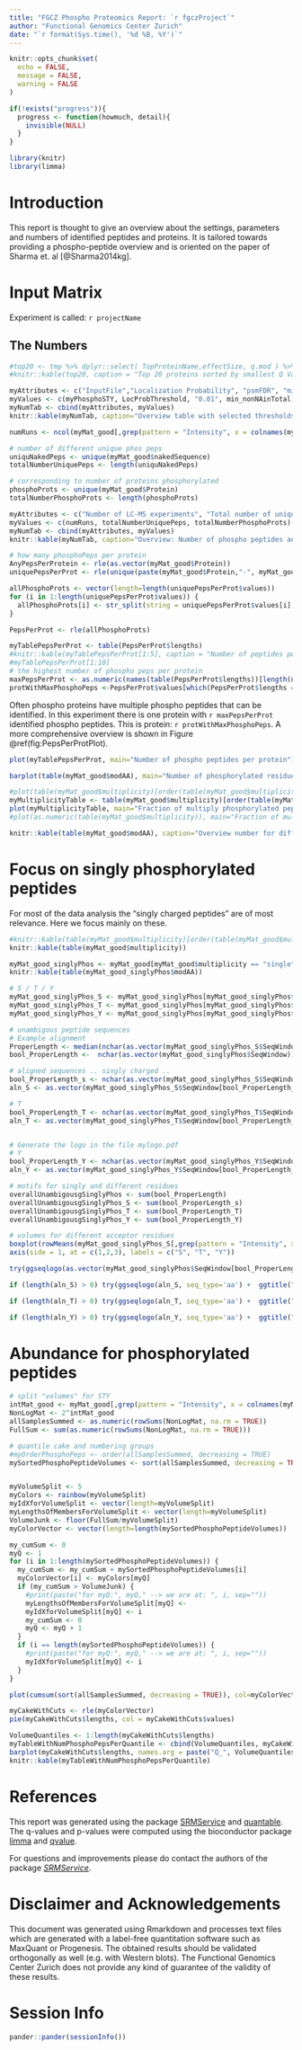```yaml
---
title: "FGCZ Phospho Proteomics Report: `r fgczProject`"
author: "Functional Genomics Center Zurich"
date: "`r format(Sys.time(), '%d %B, %Y')`"
---
```


```r
knitr::opts_chunk$set(
  echo = FALSE,
  message = FALSE,
  warning = FALSE
)

if(!exists("progress")){
  progress <- function(howmuch, detail){
    invisible(NULL)
  }
}

```



```r
library(knitr)
library(limma)
```

# Introduction

This report is thought to give an overview about the settings, parameters and numbers of identified peptides and proteins. It is tailored towards providing a phospho-peptide overview and is oriented on the paper of Sharma et. al [@Sharma2014kg].  


# Input Matrix

Experiment is called: `r projectName`

## The Numbers

```r

#top20 <- tmp %>% dplyr::select( TopProteinName,effectSize, q.mod ) %>% arrange((q.mod) ) %>% head(20)
#knitr::kable(top20, caption = "Top 20 proteins sorted by smallest Q Value (q.mod). The effectSize column is the log2 FC of condition - reference.")

myAttributes <- c("InputFile","Localization Probability", "psmFDR", "minimum non-NAs")
myValues <- c(myPhosphoSTY, LocProbThreshold, "0.01", min_nonNAinTotal)
myNumTab <- cbind(myAttributes, myValues)
knitr::kable(myNumTab, caption="Overview table with selected thresholds")

```


```r

numRuns <- ncol(myMat_good[,grep(pattern = "Intensity", x = colnames(myMat_good))])

# number of different unique phos peps
uniquNakedPeps <- unique(myMat_good$nakedSequence)
totalNumberUniquePeps <- length(uniquNakedPeps)

# corresponding to number of proteins phosphorylated
phosphoProts <- unique(myMat_good$Protein)
totalNumberPhosphoProts <- length(phosphoProts)

myAttributes <- c("Number of LC-MS experiments", "Total number of unique phospho peptides", "Total number of phospho proteins")
myValues <- c(numRuns, totalNumberUniquePeps, totalNumberPhosphoProts)
myNumTab <- cbind(myAttributes, myValues)
knitr::kable(myNumTab, caption="Overview: Number of phospho peptides and proteins")

```



```r

# how many phosphoPeps per protein
AnyPepsPerProtein <- rle(as.vector(myMat_good$Protein))
uniquePepsPerProt <- rle(unique(paste(myMat_good$Protein,"-", myMat_good$nakedSequence, sep="")))

allPhosphoProts <- vector(length=length(uniquePepsPerProt$values))
for (i in 1:length(uniquePepsPerProt$values)) {
  allPhosphoProts[i] <- str_split(string = uniquePepsPerProt$values[i], pattern = "-")[[1]][1]
}

PepsPerProt <- rle(allPhosphoProts)

myTablePepsPerProt <- table(PepsPerProt$lengths)
#knitr::kable(myTablePepsPerProt[1:5], caption = "Number of peptides per protein")
#myTablePepsPerProt[1:10]
# the highest number of phospho peps per protein
maxPepsPerProt <- as.numeric(names(table(PepsPerProt$lengths))[length(names(table(PepsPerProt$lengths)))])
protWithMaxPhosphoPeps <-PepsPerProt$values[which(PepsPerProt$lengths == maxPepsPerProt)]

```

Often phospho proteins have multiple phospho peptides that can be identified. 
In this experiment there is one protein with `r maxPepsPerProt` identified phospho peptides. This is protein: `r protWithMaxPhosphoPeps`.
A more comprehensive overview is shown in Figure \@ref(fig:PepsPerProtPlot).

```r
plot(myTablePepsPerProt, main="Number of phospho peptides per protein")
```



```r
barplot(table(myMat_good$modAA), main="Number of phosphorylated residues for different acceptor sites in Total", ylab="Identified Phosphopeptides")
```



```r
#plot(table(myMat_good$multiplicity)[order(table(myMat_good$multiplicity),decreasing = TRUE)], main="Fraction of multiply phosphorylated peptides", ylab="Total number of phospho peptides")
myMultiplicityTable <- table(myMat_good$multiplicity)[order(table(myMat_good$multiplicity),decreasing = TRUE)]
plot(myMultiplicityTable, main="Fraction of multiply phosphorylated peptides", ylab="Total number of phospho peptides")
#plot(as.numeric(table(myMat_good$multiplicity)), main="Fraction of multiply phosphorylated peptides", ylab="Total number of phospho peptides", type="h")
```


```r
knitr::kable(table(myMat_good$modAA), caption="Overview number for different acceptor residues")
```


\pagebreak

# Focus on singly phosphorylated peptides

For most of the data analysis the "singly charged peptides" are of most relevance. Here we focus mainly on these.

```r
#knitr::kable(table(myMat_good$multiplicity)[order(table(myMat_good$multiplicity),decreasing = TRUE)], main="Fraction of multiply phosphorylated peptides", ylab="Total number of phospho peptides")
knitr::kable(table(myMat_good$multiplicity))
```


```r
myMat_good_singlyPhos <- myMat_good[myMat_good$multiplicity == "single",]
knitr::kable(table(myMat_good_singlyPhos$modAA))

```


```r

# S / T / Y
myMat_good_singlyPhos_S <- myMat_good_singlyPhos[myMat_good_singlyPhos$modAA == "S",]
myMat_good_singlyPhos_T <- myMat_good_singlyPhos[myMat_good_singlyPhos$modAA == "T",]
myMat_good_singlyPhos_Y <- myMat_good_singlyPhos[myMat_good_singlyPhos$modAA == "Y",]

# unambigous peptide sequences
# Example alignment
ProperLength <- median(nchar(as.vector(myMat_good_singlyPhos_S$SeqWindow)))
bool_ProperLength <-  nchar(as.vector(myMat_good_singlyPhos$SeqWindow)) == ProperLength

# aligned sequences .. singly charged .. 
bool_ProperLength_s <- nchar(as.vector(myMat_good_singlyPhos_S$SeqWindow)) == ProperLength
aln_S <- as.vector(myMat_good_singlyPhos_S$SeqWindow[bool_ProperLength_s])

# T
bool_ProperLength_T <- nchar(as.vector(myMat_good_singlyPhos_T$SeqWindow)) == ProperLength
aln_T <- as.vector(myMat_good_singlyPhos_T$SeqWindow[bool_ProperLength_T])


# Generate the logo in the file mylogo.pdf
# Y
bool_ProperLength_Y <- nchar(as.vector(myMat_good_singlyPhos_Y$SeqWindow)) == ProperLength
aln_Y <- as.vector(myMat_good_singlyPhos_Y$SeqWindow[bool_ProperLength_Y])

# motifs for singly and different residues
overallUnambigousgSinglyPhos <- sum(bool_ProperLength)
overallUnambigousgSinglyPhos_S <- sum(bool_ProperLength_s)
overallUnambigousgSinglyPhos_T <- sum(bool_ProperLength_T)
overallUnambigousgSinglyPhos_Y <- sum(bool_ProperLength_Y)

```


```r
# volumes for different acceptor residues
boxplot(rowMeans(myMat_good_singlyPhos_S[,grep(pattern = "Intensity", x = colnames(myMat_good_singlyPhos_S))], na.rm = TRUE), rowMeans(myMat_good_singlyPhos_T[,grep(pattern = "Intensity", x = colnames(myMat_good_singlyPhos_T))], na.rm = TRUE), rowMeans(myMat_good_singlyPhos_Y[,grep(pattern = "Intensity", x = colnames(myMat_good_singlyPhos_Y))], na.rm = TRUE), main="Log2 Intensities for Phosphopeptides (S/T/Y) ")
axis(side = 1, at = c(1,2,3), labels = c("S", "T", "Y"))
```



```r
try(ggseqlogo(as.vector(myMat_good_singlyPhos$SeqWindow[bool_ProperLength]), seq_type='aa') + ggtitle("All phospho peptides (singly phos, localization probability OK)"))
```

```r
if (length(aln_S) > 0) try(ggseqlogo(aln_S, seq_type='aa') +  ggtitle("All Serine phospho peptides"))
```

```r
if (length(aln_T) > 0) try(ggseqlogo(aln_T, seq_type='aa') +  ggtitle("All Threonine phospho peptides"))
```

```r
if (length(aln_Y) > 0) try(ggseqlogo(aln_Y, seq_type='aa') +  ggtitle("All Tyrosine phospho peptides"))
```

\pagebreak

# Abundance for phosphorylated peptides

```r

# split "volumes" for STY
intMat_good <- myMat_good[,grep(pattern = "Intensity", x = colnames(myMat_good))]
NonLogMat <- 2^intMat_good
allSamplesSummed <- as.numeric(rowSums(NonLogMat, na.rm = TRUE))
FullSum <- sum(as.numeric(rowSums(NonLogMat, na.rm = TRUE)))

# quantile cake and numbering groups
#myOrderPhosphoPeps <- order(allSamplesSummed, decreasing = TRUE)
mySortedPhosphoPeptideVolumes <- sort(allSamplesSummed, decreasing = TRUE)


myVolumeSplit <- 5
myColors <- rainbow(myVolumeSplit)
myIdXforVolumeSplit <- vector(length=myVolumeSplit)
myLengthsOfMembersForVolumeSplit <- vector(length=myVolumeSplit)
VolumeJunk <- floor(FullSum/myVolumeSplit)
myColorVector <- vector(length=length(mySortedPhosphoPeptideVolumes))

my_cumSum <- 0
myQ <- 1
for (i in 1:length(mySortedPhosphoPeptideVolumes)) {
  my_cumSum <- my_cumSum + mySortedPhosphoPeptideVolumes[i]
  myColorVector[i] <- myColors[myQ]
  if (my_cumSum > VolumeJunk) {
    #print(paste("for myQ:", myQ," --> we are at: ", i, sep=""))
    myLengthsOfMembersForVolumeSplit[myQ] <- 
    myIdXforVolumeSplit[myQ] <- i
    my_cumSum <- 0
    myQ <- myQ + 1
  }
  if (i == length(mySortedPhosphoPeptideVolumes)) {
    #print(paste("for myQ:", myQ," --> we are at: ", i, sep="")) 
    myIdXforVolumeSplit[myQ] <- i
  }
}

plot(cumsum(sort(allSamplesSummed, decreasing = TRUE)), col=myColorVector)

```

```r
myCakeWithCuts <- rle(myColorVector)
pie(myCakeWithCuts$lengths, col = myCakeWithCuts$values)
```

```r
VolumeQuantiles <- 1:length(myCakeWithCuts$lengths)
myTableWithNumPhosphoPepsPerQuantile <- cbind(VolumeQuantiles, myCakeWithCuts$lengths)
barplot(myCakeWithCuts$lengths, names.arg = paste("Q_", VolumeQuantiles, sep=""))
knitr::kable(myTableWithNumPhosphoPepsPerQuantile)
```





\pagebreak

# References

This report was generated using the package [SRMService](http://github.com/protViz/SRMService) and [quantable](http://github.com/protViz/quantable). The q-values and p-values were computed using the bioconductor package [limma](https://bioconductor.org/packages/release/bioc/html/limma.html) and [qvalue](https://bioconductor.org/packages/release/bioc/html/qvalue.html).

For questions and improvements please do contact the authors of the package [_SRMService_](https://github.com/protViz/SRMService/graphs/contributors).


# Disclaimer and Acknowledgements

This document was generated using Rmarkdown and processes text files which are generated with a label-free quantitation software such as MaxQuant or Progenesis. 
The obtained results should be validated orthogonally as well (e.g. with Western blots). The Functional Genomics Center Zurich does not provide any kind of guarantee of the validity of these results.

\newpage

# Session Info


```r
pander::pander(sessionInfo())
```


